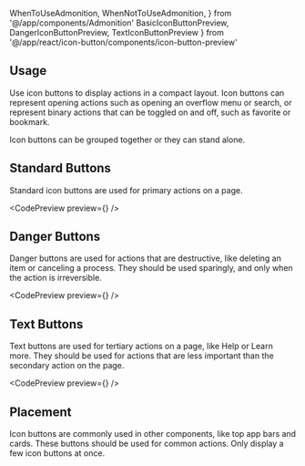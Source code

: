---
---

  WhenToUseAdmonition,
  WhenNotToUseAdmonition,
} from '@/app/components/Admonition'
  BasicIconButtonPreview,
  DangerIconButtonPreview,
  TextIconButtonPreview
} from '@/app/react/icon-button/components/icon-button-preview'

## Usage

Use icon buttons to display actions in a compact layout. Icon buttons can represent opening actions such as opening an overflow menu or search, or represent binary actions that can be toggled on and off, such as favorite or bookmark.

Icon buttons can be grouped together or they can stand alone.

<WhenToUseAdmonition description="When you need to allow the user to trigger and action using an icon." />

<WhenNotToUseAdmonition description="When you need to provide a way for the user to navigate somewhere - use a Link, TextLink, or NavMenu." />


## Standard Buttons

Standard icon buttons are used for primary actions on a page.

<CodePreview preview={<BasicIconButtonPreview />} />

<WhenToUseAdmonition description="When you need high priority actions or actions that are the only item on screen." />

## Danger Buttons

Danger buttons are used for actions that are destructive, like deleting an item or canceling a process. They should be used sparingly, and only when the action is irreversible.

<CodePreview preview={<DangerIconButtonPreview />} />

<WhenToUseAdmonition description="When you need to display a high impact destructive action such as deleting items or other places where a destructive action is the priority in the UI." />

## Text Buttons

Text buttons are used for tertiary actions on a page, like Help or Learn more. They should be used for actions that are less important than the secondary action on the page.

<CodePreview preview={<TextIconButtonPreview />} />

<WhenToUseAdmonition description="When you need lower priority actions such as that might be used for triggering more options." />

## Placement

Icon buttons are commonly used in other components, like top app bars and cards. These buttons should be used for common actions. Only display a few icon buttons at once.
